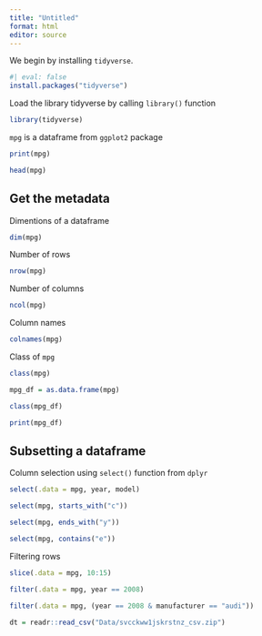 ```yaml
---
title: "Untitled"
format: html
editor: source
---
```


We begin by installing `tidyverse`.

```r
#| eval: false
install.packages("tidyverse")
```

Load the library tidyverse by calling `library()` function

```r
library(tidyverse)
```

`mpg` is a dataframe from `ggplot2` package

```r
print(mpg)
```

```r
head(mpg)
```

## Get the metadata

Dimentions of a dataframe

```r
dim(mpg)
```

Number of rows
```r
nrow(mpg)
```

Number of columns

```r
ncol(mpg)
```

Column names

```r
colnames(mpg)
```

Class of `mpg`

```r
class(mpg)
```

```r
mpg_df = as.data.frame(mpg)
```

```r
class(mpg_df)
```


```r
print(mpg_df)
```


## Subsetting a dataframe

Column selection using `select()` function from `dplyr`

```r
select(.data = mpg, year, model)
```

```r
select(mpg, starts_with("c"))
```

```r
select(mpg, ends_with("y"))
```

```r
select(mpg, contains("e"))
```


Filtering rows

```r
slice(.data = mpg, 10:15)
```

```r
filter(.data = mpg, year == 2008)
```

```r
filter(.data = mpg, (year == 2008 & manufacturer == "audi"))
```


```r
dt = readr::read_csv("Data/svcckww1jskrstnz_csv.zip")
```


